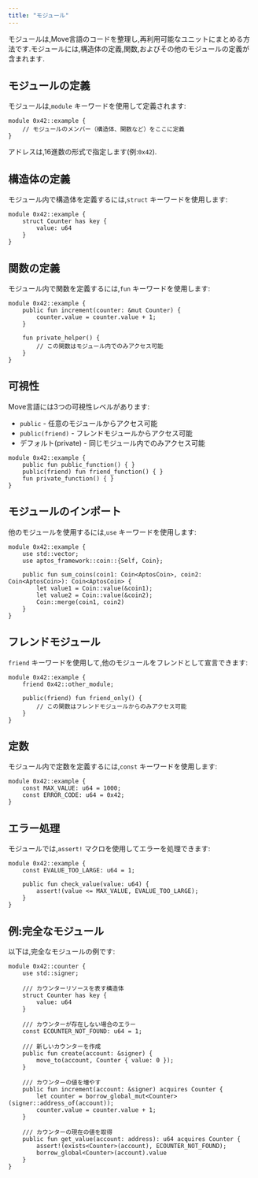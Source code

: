 ```yaml
---
title: "モジュール"
---
```


モジュールは,Move言語のコードを整理し,再利用可能なユニットにまとめる方法です.モジュールには,構造体の定義,関数,およびその他のモジュールの定義が含まれます.

## モジュールの定義

モジュールは,`module` キーワードを使用して定義されます:

```move
module 0x42::example {
    // モジュールのメンバー（構造体、関数など）をここに定義
}
```

アドレスは,16進数の形式で指定します(例:`0x42`).

## 構造体の定義

モジュール内で構造体を定義するには,`struct` キーワードを使用します:

```move
module 0x42::example {
    struct Counter has key {
        value: u64
    }
}
```

## 関数の定義

モジュール内で関数を定義するには,`fun` キーワードを使用します:

```move
module 0x42::example {
    public fun increment(counter: &mut Counter) {
        counter.value = counter.value + 1;
    }

    fun private_helper() {
        // この関数はモジュール内でのみアクセス可能
    }
}
```

## 可視性

Move言語には3つの可視性レベルがあります:

- `public` - 任意のモジュールからアクセス可能
- `public(friend)` - フレンドモジュールからアクセス可能
- デフォルト(private) - 同じモジュール内でのみアクセス可能

```move
module 0x42::example {
    public fun public_function() { }
    public(friend) fun friend_function() { }
    fun private_function() { }
}
```

## モジュールのインポート

他のモジュールを使用するには,`use` キーワードを使用します:

```move
module 0x42::example {
    use std::vector;
    use aptos_framework::coin::{Self, Coin};

    public fun sum_coins(coin1: Coin<AptosCoin>, coin2: Coin<AptosCoin>): Coin<AptosCoin> {
        let value1 = Coin::value(&coin1);
        let value2 = Coin::value(&coin2);
        Coin::merge(coin1, coin2)
    }
}
```

## フレンドモジュール

`friend` キーワードを使用して,他のモジュールをフレンドとして宣言できます:

```move
module 0x42::example {
    friend 0x42::other_module;

    public(friend) fun friend_only() {
        // この関数はフレンドモジュールからのみアクセス可能
    }
}
```

## 定数

モジュール内で定数を定義するには,`const` キーワードを使用します:

```move
module 0x42::example {
    const MAX_VALUE: u64 = 1000;
    const ERROR_CODE: u64 = 0x42;
}
```

## エラー処理

モジュールでは,`assert!` マクロを使用してエラーを処理できます:

```move
module 0x42::example {
    const EVALUE_TOO_LARGE: u64 = 1;

    public fun check_value(value: u64) {
        assert!(value <= MAX_VALUE, EVALUE_TOO_LARGE);
    }
}
```

## 例:完全なモジュール

以下は,完全なモジュールの例です:

```move
module 0x42::counter {
    use std::signer;
    
    /// カウンターリソースを表す構造体
    struct Counter has key {
        value: u64
    }

    /// カウンターが存在しない場合のエラー
    const ECOUNTER_NOT_FOUND: u64 = 1;
    
    /// 新しいカウンターを作成
    public fun create(account: &signer) {
        move_to(account, Counter { value: 0 });
    }
    
    /// カウンターの値を増やす
    public fun increment(account: &signer) acquires Counter {
        let counter = borrow_global_mut<Counter>(signer::address_of(account));
        counter.value = counter.value + 1;
    }
    
    /// カウンターの現在の値を取得
    public fun get_value(account: address): u64 acquires Counter {
        assert!(exists<Counter>(account), ECOUNTER_NOT_FOUND);
        borrow_global<Counter>(account).value
    }
}
```
